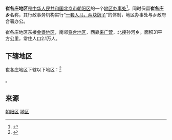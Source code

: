 {{中国乡级行政区
|景观照片文件名 = Alibaba Group Beijing headquarters at Greenland Center, Wangjing (20210410104117).jpg
|景观照片描述 = 位于大望京村的{{link-sv|北京绿地中心|Beijing Greenland Center}}
|汉语拼音 = 
|其他语言 = 
|其他语言名称 = 
|旧称 = 
|地名出处 = 
|位置图文件名 = 
|位置图描述 = 
|自定义图片= 
|建置时间 = 
|政府驻地 = 
|毗邻 = [[孙河地区|孙河地区]]、[[金盏地区|金盏地区]]、[[东坝地区|东坝地区]]、[[将台地区|将台地区]]、[[酒仙桥街道_(北京市)|酒仙桥街道]]、[[望京街道|望京街道]]、[[东湖街道_(北京市)|东湖街道]]、[[来广营地区|来广营地区]]
|总面积 = 
|总人口 = 
|总人口年份 = 
|户籍人口 = 
|户籍人口年份 = 
|常住人口 = 
|常住人口年份 = 
|人口密度 = 
|GDP = 
|GDP年份 = 
|邮政编码 = 
|电话区号 = 10
|官方网站 = 
|网站名称 = 
|11/01/05/038/000}}

'''崔各庄地区'''是[[中华人民共和国|中华人民共和国]][[北京市|北京市]][[朝阳区_(北京市)|朝阳区]]的一个[[地区办事处|地区办事处]]<ref>{{PRC admin/ref sgc|{{PRC admin/parent|11/01/05/038/000}}}}</ref>，同时保留'''崔各庄乡'''名称，其行政事务机构实行“[[一套人马，两块牌子|一套人马，两块牌子]]”的体制，地区办事处与乡政府合署办公。

崔各庄地区东接[[金盏地区|金盏地区]]，南邻[[将台地区|将台地区]]，西靠[[来广营|来广营]]，北接孙河乡。面积31平方公里，常住人口2.1万人。

==下辖地区==
崔各庄地区下辖以下地区：<ref>{{PRC admin/ref sgc|11/01/05/038/000}}</ref>

{{PRC admin/children|11/01/05/038/000}}。

==来源==
{{Reflist|2}}

{{北京市朝阳区行政区划}}
{{北京行政区划小作品}}

[[Category:北京市地区|朝阳区]]
[[Category:北京市朝阳区行政区划|地区]]